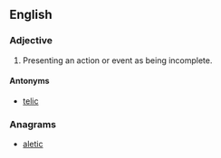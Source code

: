 ==English==
{{wikipedia|telicity}}

===Adjective===
{{en-adj}}

# {{label|en|linguistics}} Presenting an action or event as being incomplete.

====Antonyms====
* [[telic]]

===Anagrams===
* [[aletic#English|aletic]]